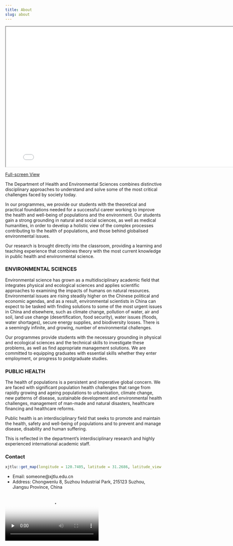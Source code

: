 ```yaml
---
title: About
slug: about
---
```


<iframe src="../../html/HES_emphasis_areas/Knops.Johannes_HES_emphasis_areas.html" width="800" height="450px"></iframe>

[Full-screen View](../../html/HES_emphasis_areas/Knops.Johannes_HES_emphasis_areas.html)

The Department of Health and Environmental Sciences combines distinctive disciplinary approaches to understand and solve some of the most critical challenges faced by society today.

In our programmes, we provide our students with the theoretical and practical foundations needed for a successful career working to improve the health and well-being of populations and the environment. Our students gain a strong grounding in natural and social sciences, as well as medical humanities, in order to develop a holistic view of the complex processes contributing to the health of populations, and those behind globalised environmental issues.

Our research is brought directly into the classroom, providing a learning and teaching experience that combines theory with the most current knowledge in public health and environmental science.

### ENVIRONMENTAL SCIENCES

Environmental science has grown as a multidisciplinary academic field that integrates physical and ecological sciences and applies scientific approaches to examining the impacts of humans on natural resources. Environmental issues are rising steadily higher on the Chinese political and economic agendas, and as a result, environmental scientists in China can expect to be tasked with finding solutions to some of the most urgent issues in China and elsewhere, such as climate change, pollution of water, air and soil, land use change (desertification, food security), water issues (floods, water shortages), secure energy supplies, and biodiversity losses. There is a seemingly infinite, and growing, number of environmental challenges.

Our programmes provide students with the necessary grounding in physical and ecological sciences and the technical skills to investigate these problems, as well as find appropriate management solutions. We are committed to equipping graduates with essential skills whether they enter employment, or progress to postgraduate studies.

### PUBLIC HEALTH

The health of populations is a persistent and imperative global concern. We are faced with significant population health challenges that range from rapidly growing and ageing populations to urbanisation, climate change, new patterns of disease, sustainable development and environmental health challenges, management of man-made and natural disasters, healthcare financing and healthcare reforms.

Public health is an interdisciplinary field that seeks to promote and maintain the health, safety and well-being of populations and to prevent and manage disease, disability and human suffering.

This is reflected in the department's interdisciplinary research and highly experienced international academic staff.

### Contact

```r
xjtlu::get_map(longitude = 120.7405, latitude = 31.2686, latitude_view = 31.2686 + 0.003)
```

- Email: someone@xjtlu.edu.cn
- Address: Chongwenlu 8, Suzhou Industrial Park, 215123 Suzhou, Jiangsu Province, China
 
<video id="example_video_1" class="video-js vjs-default-skin vjs-fluid" controls="" preload="none" poster="https://play.xjtlu.edu.cn/d33b4a8ce3984172ba48e102ceaaf8c2/snapshots/7da9e6b5c2a8486ba0c765ccb1e2a465-00005.jpg">
<source src="https://play.xjtlu.edu.cn/sv/54f8b7fc-17195d88845/54f8b7fc-17195d88845.mp4" type="video/mp4">	
</video>
